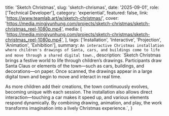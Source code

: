   title: 'Sketch Christmas',
  slug: 'sketch-chrismas',
  date: '2025-09-01',
  role: ['Technical Developer'],
  category: 'experiential',
  featured: false,
  link: 'https://www.teamlab.art/w/sketch-christmas/',
  cover: 'https://media.mingjyunhung.com/projects/sketch-christmas/sketch-christmas_reel-1080p.mp4',
  media: [
    'https://media.mingjyunhung.com/projects/sketch-christmas/sketch-christmas_reel-1080p.mp4',
  ],
  tags: ['Installation', 'Interactive', 'Projection', 'Animation', 'Exhibition'],
  summary: `An interactive Christmas installation where children's drawings of Santa, cars, and buildings come to life and move through a shared digital town.`,
  description: `Sketch Christmas brings a festive world to life through children’s drawings. Participants draw Santa Claus or elements of the town—such as cars, buildings, and decorations—on paper. Once scanned, the drawings appear in a large digital town and begin to move and interact in real time.
  
  As more children add their creations, the town continuously evolves, becoming unique with each session. The installation also allows direct interaction—touching a car makes it speed up, and various elements respond dynamically. By combining drawing, animation, and play, the work transforms imagination into a lively Christmas experience.`,
}
